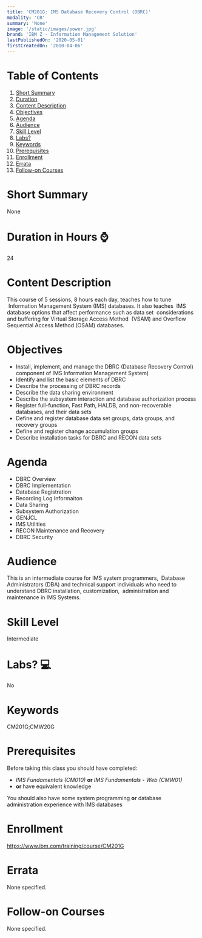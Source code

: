 ```yaml
---
title: 'CM201G: IMS Database Recovery Control (DBRC)'
modality: 'CR'
summary: 'None'
image: '/static/images/power.jpg'
brand: 'IBM Z - Information Management Solution'
lastPublishedOn: '2020-05-01'
firstCreatedOn: '2010-04-06'
---
```

# Table of Contents
1.  [Short Summary](#short-summary)
2.  [Duration](#duration-in-hours-)
3.  [Content Description](#content-description)
4.  [Objectives](#objectives)
5.  [Agenda](#agenda)
6.  [Audience](#audience)
7.  [Skill Level](#skill-level)
8.  [Labs?](#labs-)
9.  [Keywords](#keywords)
10. [Prerequisites](#prerequisites)
11. [Enrollment](#enrollment)
12. [Errata](#errata)
13. [Follow-on Courses](#follow-on-courses)

# Short Summary
None

# Duration in Hours ⌚
24

# Content Description
<p>This course of 5 sessions, 8 hours each day, teaches how to tune  Information Management System (IMS) databases. It also teaches  IMS database options that affect performance such as data set  considerations and buffering for Virtual Storage Access Method  (VSAM) and Overflow Sequential Access Method (OSAM) databases.</p>

# Objectives
<ul><li>Install, implement, and manage the DBRC (Database Recovery Control) component of IMS Information Management System)
</li><li>Identify and list the basic elements of DBRC
</li><li>Describe the processing of DBRC records
</li><li>Describe the data sharing environment
</li><li>Describe the subsystem interaction and database authorization process
</li><li>Register full-function, Fast Path, HALDB, and non-recoverable databases, and their data sets
</li><li>Define and register database data set groups, data groups, and recovery groups
</li><li>Define and register change accumulation groups
</li><li>Describe installation tasks for DBRC and RECON data sets</li></ul>

# Agenda
<ul><li>DBRC Overview</li><li>DBRC Implementation</li><li>Database Registration</li><li>Recording Log Informaiton</li><li>Data Sharing</li><li>Subsystem Authorization</li><li>GENJCL</li><li>IMS Utilities</li><li>RECON Maintenance and Recovery</li><li>DBRC Security</li></ul>

# Audience
<p>This is an intermediate course for IMS system programmers,  Database Administrators (DBA) and technical support individuals who need to understand DBRC installation, customization,  administration and maintenance in IMS Systems.</p>

# Skill Level
Intermediate

# Labs? 💻
No

# Keywords
CM201G;CMW20G

# Prerequisites
<p>Before taking this class you should have completed:
</p><ul><li><i>IMS Fundamentals (CM010)</i> <b>or</b> <i>IMS Fundamentals - Web (CMW01)</i>
</li><li><b>or </b>have equivalent knowledge
</li></ul><p>You should also have some system programming <b>or</b> database administration experience with IMS databases</p>

# Enrollment
https://www.ibm.com/training/course/CM201G

# Errata
None specified.

# Follow-on Courses
None specified.

